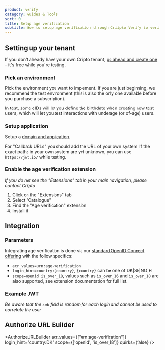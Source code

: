 ```yaml
---
product: verify
category: Guides & Tools
sort: 0
title: Setup age verification
subtitle: How to setup age verification through Criipto Verify to verify user ages without storing any personal data.
---
```



## Setting up your tenant

If you don't already have your own Criipto tenant,
[go ahead and create one](https://docs.criipto.com/verify/getting-started/basics/#tenants) -
it's free while you're testing.

### Pick an environment

Pick the environment you want to implement. If you are just beginning, we recommend the test environment
(this is also the only one available before you purchase a subscription).

In test, some eIDs will let you define the birthdate when creating new test users,
which will let you test interactions with underage (or of-age) users.

### Setup application

Setup a [domain and application](/verify/getting-started/basics/#domains).

For "Callback URLs" you should add the URL of your own system.
If the exact paths in your own system are yet unknown,
you can use `https://jwt.io/` while testing.

### Enable the age verification extension

*If you do not see the "Extensions" tab in your main navigation, please contact Criipto*

1. Click on the "Extensions" tab
2. Select "Catalogue"
3. Find the "Age verification" extension
4. Install it

## Integration

### Parameters

Integrating age verification is done via our [standard OpenID Connect offering](/verify/getting-started/oidc-intro/)
with the follow specifics:

- `acr_values=urn:age-verification`
- `login_hint=country:{country}`, `{country}` can be one of DK|SE|NO|FI
- `scope=openid is_over_18`, values such as `is_over_16` and `is_over_18` are also supported, see extension documentation for full list.

### Example JWT


<JwtSnippet />

*Be aware that the `sub` field is random for each login and cannot be used to correlate the user*

## Authorize URL Builder


<AuthorizeURLBuilder
  acr_values={["urn:age-verification"]}
  login_hint="country:DK"
  scope={['openid', 'is_over_18']}
  quirks={false}
/>